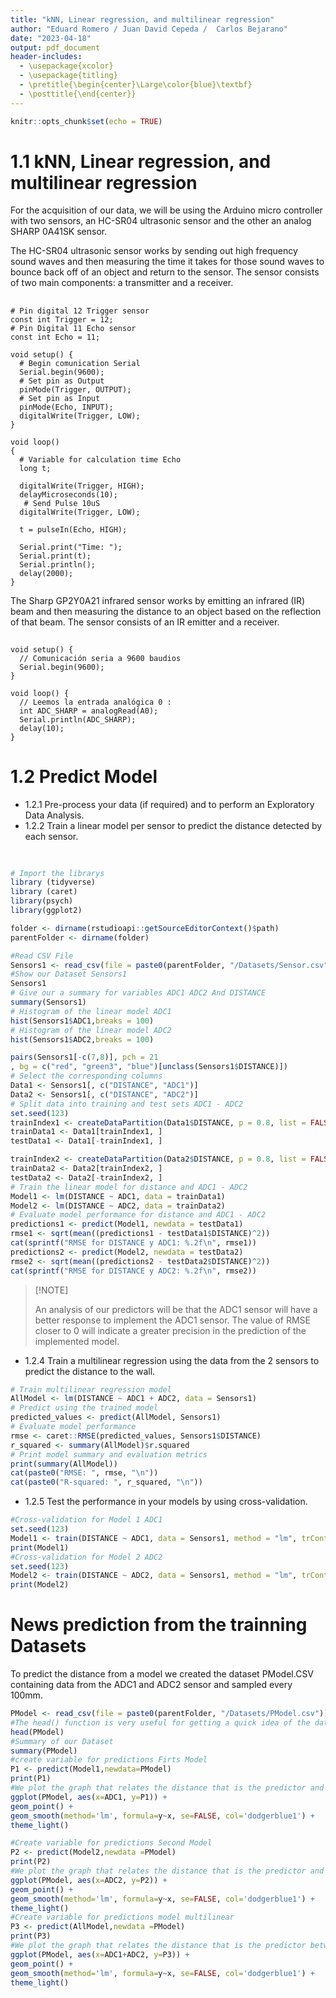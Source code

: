```yaml
---
title: "kNN, Linear regression, and multilinear regression"
author: "Eduard Romero / Juan David Cepeda /  Carlos Bejarano"
date: "2023-04-18"
output: pdf_document
header-includes:
  - \usepackage{xcolor}
  - \usepackage{titling}
  - \pretitle{\begin{center}\Large\color{blue}\textbf}
  - \posttitle{\end{center}}
---
```


```r
knitr::opts_chunk$set(echo = TRUE)
```

# 1.1 kNN, Linear regression, and multilinear regression

For the acquisition of our data, we will be using the Arduino micro controller with two sensors, an HC-SR04 ultrasonic sensor and the other an analog SHARP 0A41SK sensor.

The HC-SR04 ultrasonic sensor works by sending out high frequency sound waves and then measuring the time it takes for those sound waves to bounce back off of an object and return to the sensor. The sensor consists of two main components: a transmitter and a receiver.

## \textcolor{red}{Code Arduino for sensor Ultrasonic HC-SR04}

``` {echo="FALSE"}
# Pin digital 12 Trigger sensor
const int Trigger = 12;   
# Pin Digital 11 Echo sensor
const int Echo = 11;

void setup() {
  # Begin comunication Serial
  Serial.begin(9600);
  # Set pin as Output
  pinMode(Trigger, OUTPUT);
  # Set pin as Input
  pinMode(Echo, INPUT); 
  digitalWrite(Trigger, LOW);
}

void loop()
{
  # Variable for calculation time Echo
  long t; 

  digitalWrite(Trigger, HIGH);
  delayMicroseconds(10);
   # Send Pulse 10uS
  digitalWrite(Trigger, LOW);
  
  t = pulseIn(Echo, HIGH); 
  
  Serial.print("Time: ");
  Serial.print(t);      
  Serial.println();
  delay(2000);          
}
```

The Sharp GP2Y0A21 infrared sensor works by emitting an infrared (IR) beam and then measuring the distance to an object based on the reflection of that beam. The sensor consists of an IR emitter and a receiver.

## \textcolor{red}{Code Arduino for sensor SHARP GP2Y0A21}

``` {echo="FALSE"}
void setup() {
  // Comunicación seria a 9600 baudios
  Serial.begin(9600);
}

void loop() {
  // Leemos la entrada analógica 0 :
  int ADC_SHARP = analogRead(A0);
  Serial.println(ADC_SHARP);
  delay(10);
}
```

# 1.2 Predict Model

-   1.2.1 Pre-process your data (if required) and to perform an Exploratory Data Analysis.
-   1.2.2 Train a linear model per sensor to predict the distance detected by each sensor.

## \textcolor{red}{Analysis for the sensor ADC1 - ADC2}

```r
```


```r
# Import the librarys
library (tidyverse)
library (caret)
library(psych)
library(ggplot2)

folder <- dirname(rstudioapi::getSourceEditorContext()$path)
parentFolder <- dirname(folder)

#Read CSV File
Sensors1 <- read_csv(file = paste0(parentFolder, "/Datasets/Sensor.csv")) %>% as.data.frame()
#Show our Dataset Sensors1
Sensors1
# Give our a summary for variables ADC1 ADC2 And DISTANCE
summary(Sensors1)
# Histogram of the linear model ADC1
hist(Sensors1$ADC1,breaks = 100)
# Histogram of the linear model ADC2
hist(Sensors1$ADC2,breaks = 100)

pairs(Sensors1[-c(7,8)], pch = 21
, bg = c("red", "green3", "blue")[unclass(Sensors1$DISTANCE)])
# Select the corresponding columns
Data1 <- Sensors1[, c("DISTANCE", "ADC1")]
Data2 <- Sensors1[, c("DISTANCE", "ADC2")]
# Split data into training and test sets ADC1 - ADC2
set.seed(123)
trainIndex1 <- createDataPartition(Data1$DISTANCE, p = 0.8, list = FALSE)
trainData1 <- Data1[trainIndex1, ]
testData1 <- Data1[-trainIndex1, ]

trainIndex2 <- createDataPartition(Data2$DISTANCE, p = 0.8, list = FALSE)
trainData2 <- Data2[trainIndex2, ]
testData2 <- Data2[-trainIndex2, ]
# Train the linear model for distance and ADC1 - ADC2
Model1 <- lm(DISTANCE ~ ADC1, data = trainData1)
Model2 <- lm(DISTANCE ~ ADC2, data = trainData2)
# Evaluate model performance for distance and ADC1 - ADC2
predictions1 <- predict(Model1, newdata = testData1)
rmse1 <- sqrt(mean((predictions1 - testData1$DISTANCE)^2))
cat(sprintf("RMSE for DISTANCE y ADC1: %.2f\n", rmse1))
predictions2 <- predict(Model2, newdata = testData2)
rmse2 <- sqrt(mean((predictions2 - testData2$DISTANCE)^2))
cat(sprintf("RMSE for DISTANCE y ADC2: %.2f\n", rmse2))
```

> [!NOTE]
>
> An analysis of our predictors will be that the ADC1 sensor will have a better response to implement the ADC1 sensor. The value of RMSE closer to 0 will indicate a greater precision in the prediction of the implemented model.

-   1.2.4 Train a multilinear regression using the data from the 2 sensors to predict the distance to the wall.

```r

# Train multilinear regression model
AllModel <- lm(DISTANCE ~ ADC1 + ADC2, data = Sensors1)
# Predict using the trained model
predicted_values <- predict(AllModel, Sensors1)
# Evaluate model performance
rmse <- caret::RMSE(predicted_values, Sensors1$DISTANCE)
r_squared <- summary(AllModel)$r.squared
# Print model summary and evaluation metrics
print(summary(AllModel))
cat(paste0("RMSE: ", rmse, "\n"))
cat(paste0("R-squared: ", r_squared, "\n"))
```

-   1.2.5 Test the performance in your models by using cross-validation.

```r
#Cross-validation for Model 1 ADC1
set.seed(123)
Model1 <- train(DISTANCE ~ ADC1, data = Sensors1, method = "lm", trControl = trainControl(method = "cv", number = 10))
print(Model1)
#Cross-validation for Model 2 ADC2
set.seed(123)
Model2 <- train(DISTANCE ~ ADC2, data = Sensors1, method = "lm", trControl = trainControl(method = "cv", number = 10))
print(Model2)
```

# News prediction from the trainning Datasets

To predict the distance from a model we created the dataset PModel.CSV containing data from the ADC1 and ADC2 sensor and sampled every 100mm.

```r
PModel <- read_csv(file = paste0(parentFolder, "/Datasets/PModel.csv")) %>% as.data.frame()
#The head() function is very useful for getting a quick idea of the data in an object, especially if the object is large and you don't want to print the entire contents.
head(PModel)
#Summary of our Dataset
summary(PModel)
#create variable for predictions Firts Model
P1 <- predict(Model1,newdata=PModel)
print(P1)
#We plot the graph that relates the distance that is the predictor and the value of the ADC1 sensor.
ggplot(PModel, aes(x=ADC1, y=P1)) +
geom_point() +
geom_smooth(method='lm', formula=y~x, se=FALSE, col='dodgerblue1') +
theme_light()

#Create variable for predictions Second Model
P2 <- predict(Model2,newdata =PModel)
print(P2)
#We plot the graph that relates the distance that is the predictor and the value of the ADC2 sensor.
ggplot(PModel, aes(x=ADC2, y=P2)) +
geom_point() +
geom_smooth(method='lm', formula=y~x, se=FALSE, col='dodgerblue1') +
theme_light()
#Create variable for predictions model multilinear
P3 <- predict(AllModel,newdata =PModel)
print(P3)
#We plot the graph that relates the distance that is the predictor between the multi-linear model ADC1+ADC2.
ggplot(PModel, aes(x=ADC1+ADC2, y=P3)) +
geom_point() +
geom_smooth(method='lm', formula=y~x, se=FALSE, col='dodgerblue1') +
theme_light()

```
